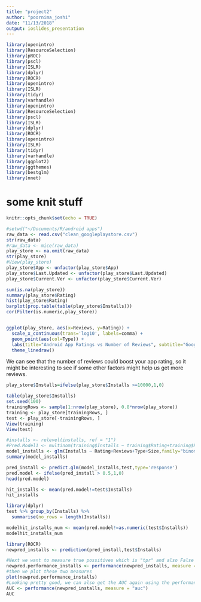 ```yaml
---
title: "project2"
author: "poornima_joshi"
date: "11/13/2018"
output: ioslides_presentation
---
```


```r
library(openintro)
library(ResourceSelection)
library(pROC)
library(pscl)
library(ISLR)
library(dplyr)
library(ROCR)
library(openintro)
library(ISLR)
library(tidyr)
library(varhandle)
library(openintro)
library(ResourceSelection)
library(pscl)
library(ISLR)
library(dplyr)
library(ROCR)
library(openintro)
library(ISLR)
library(tidyr)
library(varhandle)
library(ggplot2)
library(ggthemes)
library(bestglm)
library(nnet)
```
# some knit stuff
```r
knitr::opts_chunk$set(echo = TRUE)
```

```r
#setwd("~/Documents/R/android apps")
raw_data <- read.csv("clean_googleplaystore.csv")
str(raw_data)
#raw_data <- mice(raw_data)
play_store <- na.omit(raw_data)
str(play_store)
#View(play_store)
play_store$App <- unfactor(play_store$App)
play_store$Last.Updated <- unfactor(play_store$Last.Updated)
play_store$Current.Ver <- unfactor(play_store$Current.Ver)
```

```r
sum(is.na(play_store))
summary(play_store$Rating)
hist(play_store$Rating)
barplot(prop.table(table(play_store$Installs)))
cor(Filter(is.numeric,play_store))


ggplot(play_store, aes(x=Reviews, y=Rating)) +
  scale_x_continuous(trans='log10', labels=comma) +
  geom_point(aes(col=Type)) +
  labs(title="Android App Ratings vs Number of Reviews", subtitle="Google Playstore Dataset", y="Rating from 1 to 5 stars", x="Number of Reviews") +
  theme_linedraw()
```
We can see that the number of reviews could boost your app rating, so it might be interesting to see if some other factors might help us get more reviews.


```r
play_store$Installs=ifelse(play_store$Installs >=10000,1,0)
```


```r
table(play_store$Installs)
set.seed(100)
trainingRows <- sample(1:nrow(play_store), 0.8*nrow(play_store))
training <- play_store[trainingRows, ]
test <- play_store[-trainingRows, ]
View(training)
View(test)
```


```r
#installs <- relevel(installs, ref = "1")
#Pred.Model1 <- multinom(training$Installs ~ training$Rating+training$Reviews+training$Type+training$Size,data=training)
model_installs <- glm(Installs ~ Rating+Reviews+Type+Size,family="binomial"(link = "logit"),training)
summary(model_installs)

pred_install <- predict.glm(model_installs,test,type='response')
pred.model <- ifelse(pred_install > 0.5,1,0)
head(pred.model)

hit_installs <- mean(pred.model!=test$Installs)
hit_installs

library(dplyr)
test %>% group_by(Installs) %>%
  summarise(no_rows = length(Installs))

modelhit_installs_num <- mean(pred.model!=as.numeric(test$Installs))
modelhit_installs_num
```


```r
library(ROCR)
newpred_installs <- prediction(pred_install,test$Installs)

#Next we want to measure true possitives which is "tpr" and also False Positives "fpr"
newpred.performance_installs <- performance(newpred_installs, measure = "tpr",x.measure = "fpr")
#then we plot these two measures
plot(newpred.performance_installs)
#Looking pretty good, we can also get the AUC again using the performance function
AUC <- performance(newpred_installs, measure = "auc")
AUC
```